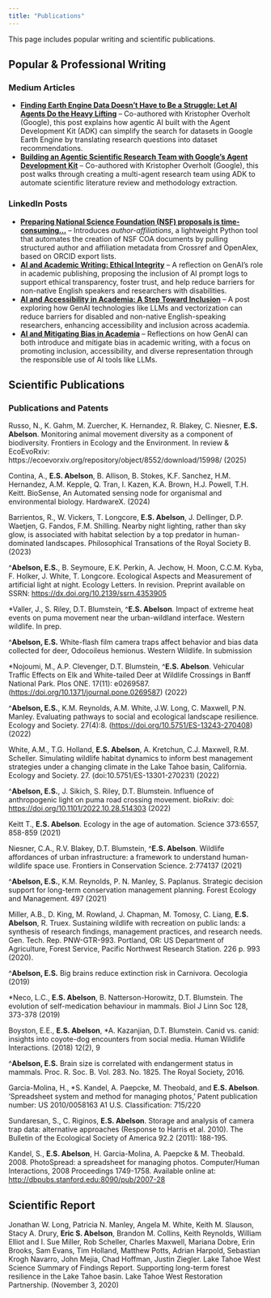 ```yaml
---
title: "Publications"
---
```


This page includes popular writing and scientific publications.

## Popular & Professional Writing

### Medium Articles

- [**Finding Earth Engine Data Doesn’t Have to Be a Struggle: Let AI Agents Do the Heavy Lifting**](https://medium.com/google-cloud/finding-earth-engine-data-doesnt-have-to-be-a-struggle-let-ai-agents-do-the-heavy-lifting-5b869626b506) – Co-authored with Kristopher Overholt (Google), this post explains how agentic AI built with the Agent Development Kit (ADK) can simplify the search for datasets in Google Earth Engine by translating research questions into dataset recommendations.
- [**Building an Agentic Scientific Research Team with Google’s Agent Development Kit**](https://medium.com/@esabelson/building-an-agentic-scientific-research-team-with-googles-agent-development-kit-4c4b024e29de) – Co-authored with Kristopher Overholt (Google), this post walks through creating a multi-agent research team using ADK to automate scientific literature review and methodology extraction.

### LinkedIn Posts

- [**Preparing National Science Foundation (NSF) proposals is time-consuming...**](https://www.linkedin.com/posts/ericabelson_preparing-national-science-foundation-nsf-activity-7330969409219346433-A4SB) – Introduces *author-affiliations*, a lightweight Python tool that automates the creation of NSF COA documents by pulling structured author and affiliation metadata from Crossref and OpenAlex, based on ORCID export lists.
- [**AI and Academic Writing: Ethical Integrity**](https://www.linkedin.com/posts/ericabelson_%F0%9D%97%94%F0%9D%97%9C-%F0%9D%97%AE%F0%9D%97%BB%F0%9D%97%B1-%F0%9D%97%94%F0%9D%97%B0%F0%9D%97%AE%F0%9D%97%B1%F0%9D%97%B2%F0%9D%97%BA%F0%9D%97%B6%F0%9D%97%B0-%F0%9D%97%AA%F0%9D%97%BF%F0%9D%97%B6%F0%9D%98%81%F0%9D%97%B6%F0%9D%97%BB-activity-7252785814881845249-b7v8) – A reflection on GenAI’s role in academic publishing, proposing the inclusion of AI prompt logs to support ethical transparency, foster trust, and help reduce barriers for non-native English speakers and researchers with disabilities.
- [**AI and Accessibility in Academia: A Step Toward Inclusion**](https://www.linkedin.com/posts/ericabelson_accessibility-inclusion-diversityinscience-activity-7255277886784376835-IkPF) – A post exploring how GenAI technologies like LLMs and vectorization can reduce barriers for disabled and non-native English-speaking researchers, enhancing accessibility and inclusion across academia.
- [**AI and Mitigating Bias in Academia**](https://www.linkedin.com/posts/ericabelson_%F0%9D%97%94%F0%9D%97%9C-%F0%9D%97%AE%F0%9D%97%BB%F0%9D%97%B1-%F0%9D%97%A0%F0%9D%97%B6%F0%9D%98%81%F0%9D%97%B6%F0%9D%97%B4%F0%9D%97%AE%F0%9D%98%81%F0%9D%97%B6%F0%9D%97%BB%F0%9D%97%B4-%F0%9D%97%95%F0%9D%97%B6%F0%9D%97%AE%F0%9D%98%80-activity-7263692964030246913-9Q-d) – Reflections on how GenAI can both introduce and mitigate bias in academic writing, with a focus on promoting inclusion, accessibility, and diverse representation through the responsible use of AI tools like LLMs.


## Scientific Publications

### Publications and Patents
Russo, N., K. Gahm, M. Zuercher, K. Hernandez, R. Blakey, C. Niesner, **E.S. Abelson**. Monitoring animal movement diversity as a component of biodiversity. Frontiers in Ecology and the Environment. In review & EcoEvoRxiv: https://ecoevorxiv.org/repository/object/8552/download/15998/ (2025)

Contina, A., **E.S. Abelson**, B. Allison, B. Stokes, K.F. Sanchez, H.M. Hernandez, A.M. Kepple, Q. Tran, I. Kazen, K.A. Brown, H.J. Powell, T.H. Keitt. BioSense, An Automated sensing node for organismal and environmental biology. HardwareX. (2024)

Barrientos, R., W. Vickers, T. Longcore, **E.S. Abelson**, J. Dellinger, D.P. Waetjen, G. Fandos, F.M. Shilling. Nearby night lighting, rather than sky glow, is associated with habitat selection by a top predator in human-dominated landscapes. Philosophical Transations of the Royal Society B. (2023)

\^**Abelson, E.S.**, B. Seymoure, E.K. Perkin, A. Jechow, H. Moon, C.C.M. Kyba, F. Holker, J. White, T. Longcore. Ecological Aspects and Measurement of artificial light at night. Ecology Letters. In revision. Preprint available on SSRN: <https://dx.doi.org/10.2139/ssrn.4353905>

\*Valler, J., S. Riley, D.T. Blumstein, \^**E.S. Abelson**. Impact of extreme heat events on puma movement near the urban-wildland interface. Western wildlife. In prep.

\^**Abelson, E.S.** White-flash film camera traps affect behavior and bias data collected for deer, Odocoileus hemionus. Western Wildlife. In submission

\*Nojoumi, M., A.P. Clevenger, D.T. Blumstein, \^**E.S. Abelson**. Vehicular Traffic Effects on Elk and White-tailed Deer at Wildlife Crossings in Banff National Park. Plos ONE. 17(11): e0269587. (<https://doi.org/10.1371/journal.pone.0269587>) (2022)

\^**Abelson, E.S.**, K.M. Reynolds, A.M. White, J.W. Long, C. Maxwell, P.N. Manley. Evaluating pathways to social and ecological landscape resilience. Ecology and Society. 27(4):8. (<https://doi.org/10.5751/ES-13243-270408>) (2022)

White, A.M., T.G. Holland, **E.S. Abelson**, A. Kretchun, C.J. Maxwell, R.M. Scheller. Simulating wildlife habitat dynamics to inform best management strategies under a changing climate in the Lake Tahoe basin, California. Ecology and Society. 27. (doi:10.5751/ES-13301-270231) (2022)

\^**Abelson, E.S.**, J. Sikich, S. Riley, D.T. Blumstein. Influence of anthropogenic light on puma road crossing movement. bioRxiv: doi: <https://doi.org/10.1101/2022.10.28.514303> (2022)

Keitt T., **E.S. Abelson**. Ecology in the age of automation. Science 373:6557, 858-859 (2021)

Niesner, C.A., R.V. Blakey, D.T. Blumstein, \^**E.S. Abelson**. Wildlife affordances of urban infrastructure: a framework to understand human-wildlife space use. Frontiers in Conservation Science. 2:774137 (2021)

\^**Abelson, E.S.**, K.M. Reynolds, P. N. Manley, S. Paplanus. Strategic decision support for long-term conservation management planning. Forest Ecology and Management. 497 (2021)

Miller, A.B., D. King, M. Rowland, J. Chapman, M. Tomosy, C. Liang, **E.S. Abelson**, R. Truex. Sustaining wildlife with recreation on public lands: a synthesis of research findings, management practices, and research needs. Gen. Tech. Rep. PNW-GTR-993. Portland, OR: US Department of Agriculture, Forest Service, Pacific Northwest Research Station. 226 p. 993 (2020).

\^**Abelson, E.S.** Big brains reduce extinction risk in Carnivora. Oecologia (2019)

\*Neco, L.C., **E.S. Abelson**, B. Natterson-Horowitz, D.T. Blumstein. The evolution of self-medication behaviour in mammals. Biol J Linn Soc 128, 373-378 (2019)

Boyston, E.E., **E.S. Abelson**, \*A. Kazanjian, D.T. Blumstein. Canid vs. canid: insights into coyote-dog encounters from social media. Human Wildlife Interactions. (2018) 12(2), 9

\^**Abelson, E.S.** Brain size is correlated with endangerment status in mammals. Proc. R. Soc. B. Vol. 283. No. 1825. The Royal Society, 2016.

Garcia-Molina, H., \*S. Kandel, A. Paepcke, M. Theobald, and **E.S. Abelson**. ‘Spreadsheet system and method for managing photos,’ Patent publication number: US 2010/0058163 A1 U.S. Classification: 715/220

Sundaresan, S., C. Riginos, **E.S. Abelson**. Storage and analysis of camera trap data: alternative approaches (Response to Harris et al. 2010). The Bulletin of the Ecological Society of America 92.2 (2011): 188-195.

Kandel, S., **E.S. Abelson**, H. Garcia-Molina, A. Paepcke & M. Theobald. 2008. PhotoSpread: a spreadsheet for managing photos. Computer/Human Interactions, 2008 Proceedings 1749-1758. Available online at: <http://dbpubs.stanford.edu:8090/pub/2007-28>


## Scientific Report 

Jonathan W. Long, Patricia N. Manley, Angela M. White, Keith M. Slauson, Stacy A. Drury, **Eric S. Abelson**, Brandon M. Collins, Keith Reynolds, William Elliot and I. Sue Miller, Rob Scheller, Charles Maxwell, Mariana Dobre, Erin Brooks, Sam Evans, Tim Holland, Matthew Potts, Adrian Harpold, Sebastian Krogh Navarro, John Mejia, Chad Hoffman, Justin Ziegler. Lake Tahoe West Science Summary of Findings Report. Supporting long-term forest resilience in the Lake Tahoe basin. Lake Tahoe West Restoration Partnership. (November 3, 2020)

